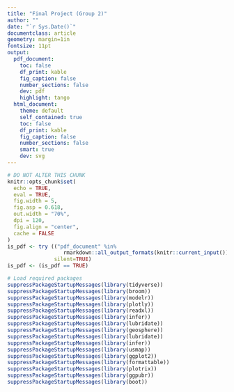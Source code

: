 ```yaml
---
title: "Final Project (Group 2)"
author: ""
date: "`r Sys.Date()`"
documentclass: article
geometry: margin=1in
fontsize: 11pt
output:
  pdf_document:
    toc: false
    df_print: kable
    fig_caption: false
    number_sections: false
    dev: pdf
    highlight: tango
  html_document:
    theme: default
    self_contained: true
    toc: false
    df_print: kable
    fig_caption: false
    number_sections: false
    smart: true
    dev: svg
---
```


```r
# DO NOT ALTER THIS CHUNK
knitr::opts_chunk$set(
  echo = TRUE,
  eval = TRUE,
  fig.width = 5,
  fig.asp = 0.618,
  out.width = "70%",
  dpi = 120,
  fig.align = "center",
  cache = FALSE
)
is_pdf <- try (("pdf_document" %in% 
                  rmarkdown::all_output_formats(knitr::current_input())), 
               silent=TRUE)
is_pdf <- (is_pdf == TRUE)

# Load required packages
suppressPackageStartupMessages(library(tidyverse))
suppressPackageStartupMessages(library(broom))
suppressPackageStartupMessages(library(modelr))
suppressPackageStartupMessages(library(plotly))
suppressPackageStartupMessages(library(readxl))
suppressPackageStartupMessages(library(infer))
suppressPackageStartupMessages(library(lubridate))
suppressPackageStartupMessages(library(geosphere))
suppressPackageStartupMessages(library(lubridate))
suppressPackageStartupMessages(library(infer))
suppressPackageStartupMessages(library(usmap))
suppressPackageStartupMessages(library(ggplot2))
suppressPackageStartupMessages(library(formattable))
suppressPackageStartupMessages(library(plotrix))
suppressPackageStartupMessages(library(ggpubr))
suppressPackageStartupMessages(library(boot))
```


 




